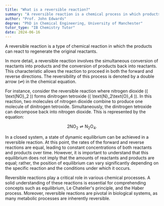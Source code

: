 ```yaml
---
title: "What is a reversible reaction?"
summary: "A reversible reaction is a chemical process in which products can react to regenerate the original reactants, allowing for a dynamic equilibrium between the forward and reverse reactions."
author: "Prof. John Edwards"
degree: "PhD in Chemical Engineering, University of Manchester"
tutor_type: "IB Chemistry Tutor"
date: 2024-06-16
---
```


A reversible reaction is a type of chemical reaction in which the products can react to regenerate the original reactants.

In more detail, a reversible reaction involves the simultaneous conversion of reactants into products and the conversion of products back into reactants. This characteristic allows the reaction to proceed in both the forward and reverse directions. The reversibility of this process is denoted by a double arrow (⇌) in the chemical equation.

For instance, consider the reversible reaction where nitrogen dioxide (\( \text{NO}_2 \)) forms dinitrogen tetroxide (\( \text{N}_2\text{O}_4 \)). In this reaction, two molecules of nitrogen dioxide combine to produce one molecule of dinitrogen tetroxide. Simultaneously, the dinitrogen tetroxide can decompose back into nitrogen dioxide. This is represented by the equation:

$$
2 \text{NO}_2 \rightleftharpoons \text{N}_2\text{O}_4.
$$

In a closed system, a state of dynamic equilibrium can be achieved in a reversible reaction. At this point, the rates of the forward and reverse reactions are equal, leading to constant concentrations of both reactants and products over time. However, it is important to understand that this equilibrium does not imply that the amounts of reactants and products are equal; rather, the position of equilibrium can vary significantly depending on the specific reaction and the conditions under which it occurs.

Reversible reactions play a critical role in various chemical processes. A solid understanding of these reactions is essential for comprehending concepts such as equilibrium, Le Chatelier's principle, and the Haber process. Moreover, reversible reactions are pivotal in biological systems, as many metabolic processes are inherently reversible.
    